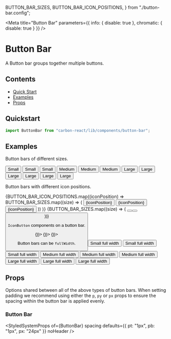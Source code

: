   BUTTON_BAR_SIZES,
  BUTTON_BAR_ICON_POSITIONS,
} from "./button-bar.config";

<Meta
  title="Button Bar"
  parameters={{ info: { disable: true }, chromatic: { disable: true } }}
/>

# Button Bar

A Button bar groups together multiple buttons.

## Contents

- [Quick Start](#quick-start)
- [Examples](#examples)
- [Props](#props)

## Quickstart

```javascript
import ButtonBar from "carbon-react/lib/components/button-bar";
```

## Examples

Button bars of different sizes.

<Preview>
  <Story name="sizes">
    <ButtonBar size="small" ml={2} mt={2}>
      <Button>Small</Button>
      <Button>Small</Button>
      <Button>Small</Button>
    </ButtonBar>
    <ButtonBar ml={2} mt={2}>
      <Button>Medium</Button>
      <Button>Medium</Button>
      <Button>Medium</Button>
    </ButtonBar>
    <ButtonBar size="large" ml={2} mt={2}>
      <Button>Large</Button>
      <Button>Large</Button>
      <Button>Large</Button>
    </ButtonBar>
    <ButtonBar size="large" ml={2} mt={2}>
      <Button subtext="subtext 1">Large</Button>
      <Button subtext="subtext 2">Large</Button>
      <Button subtext="subtext 3">Large</Button>
    </ButtonBar>
  </Story>
</Preview>

Button bars with different icon positions.

<Preview>
  <Story name="with icons">
    {BUTTON_BAR_ICON_POSITIONS.map((iconPosition) =>
      BUTTON_BAR_SIZES.map((size) => (
        <ButtonBar
          iconPosition={iconPosition}
          size={size}
          key={size + iconPosition}
          ml={2}
          mt={2}
        >
          <Button iconType="csv">{iconPosition}</Button>
          <Button iconType="pdf">{iconPosition}</Button>
          <Button iconType="delete">{iconPosition}</Button>
        </ButtonBar>
      ))
    )}
  </Story>
</Preview>

<Preview>
  <Story name="icons only">
    {BUTTON_BAR_SIZES.map((size) => (
      <ButtonBar size={size} key={size} ml={2} mt={2}>
        <Button iconType="pdf" />
        <Button iconType="csv" />
        <Button iconType="delete" />
      </ButtonBar>
    ))}
  </Story>
</Preview>

`IconButton` components on a button bar.

<Preview>
  <Story name="icon buttons">
    <ButtonBar ml={2} mt={2}>
      <IconButton onAction={() => {}}>
        <Icon type="csv" />
      </IconButton>
      <IconButton onAction={() => {}}>
        <Icon type="pdf" />
      </IconButton>
      <IconButton onAction={() => {}}>
        <Icon type="bin" />
      </IconButton>
    </ButtonBar>
  </Story>
</Preview>

Button bars can be `fullWidth`.

<Preview>
  <Story name="fullWidth">
    <ButtonBar fullWidth size="small" ml={2} mt={2}>
      <Button fullWidth>Small full width</Button>
      <Button>Small full width</Button>
      <Button>Small full width</Button>
    </ButtonBar>
    <ButtonBar fullWidth ml={2} mt={2}>
      <Button as="primary">Medium full width</Button>
      <Button>Medium full width</Button>
      <Button>Medium full width</Button>
    </ButtonBar>
    <ButtonBar fullWidth size="large" ml={2} mt={2}>
      <Button>Large full width</Button>
      <Button>Large full width</Button>
      <Button>Large full width</Button>
    </ButtonBar>
  </Story>
</Preview>

## Props

Options shared between all of the above types of button bars. When setting padding we recommend using either the `p`, `py`
or `px` props to ensure the spacing within the button bar is applied evenly.

### Button Bar

<StyledSystemProps
  of={ButtonBar}
  spacing
  defaults={{ pt: "1px", pb: "1px", px: "24px" }}
  noHeader
/>
